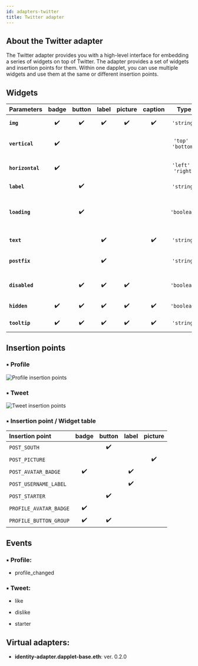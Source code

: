 ```yaml
---
id: adapters-twitter
title: Twitter adapter
---
```



## About the Twitter adapter

The Twitter adapter provides you with a high-level interface for embedding a series of widgets on top of Twitter. The adapter provides a set of widgets and insertion points for them. Within one dapplet, you can use multiple widgets and use them at the same or different insertion points.

## Widgets

| Parameters      | badge  | button | label  | picture | caption |       Type          | Description         |
|:--------------- |:------:|:------:|:------:|:-------:|:-------:|:-------------------:|:------------------- |
| **`img`**         |   ✔️   |   ✔️  |   ✔️   |   ✔️   |   ✔️    | `'string'`          | a path to the image |
| **`vertical`**    |   ✔️   |        |        |         |         | `'top' / 'bottom'` | sets a vertical position |
| **`horizontal`**  |   ✔️   |        |        |         |         | `'left' / 'right'` | sets a horizontal position |
| **`label`**       |        |   ✔️   |        |         |         | `'string'`          | sets a label |
| **`loading`**     |        |   ✔️   |        |         |         | `'boolean'`         | sets the loading icon instead of **img** |
| **`text`**        |        |        |   ✔️   |         |   ✔️   | `'string'`           | adds the text |
| **`postfix`**     |        |        |   ✔️   |         |         | `'string'`          | adds a postfix to **text** |
| **`disabled`**    |        |   ✔️   |   ✔️  |    ✔️   |         | `'boolean'`         | makes the widget disabled |
| **`hidden`**      |   ✔️   |   ✔️  |   ✔️   |   ✔️   |   ✔️    | `'boolean'`         | hides the widget |
| **`tooltip`**     |   ✔️   |   ✔️  |   ✔️   |   ✔️   |   ✔️    | `'string'`          | adds a tooltip |

## Insertion points

### ▪ Profile

![Profile insertion points](/img/a_twitter_10.png)

### ▪ Tweet

![Tweet insertion points](/img/a_twitter_11.png)

### ▪ Insertion point / Widget table

| Insertion point        | badge  | button | label  | picture |
|:---------------------- |:------:|:------:|:------:|:-------:|
| `POST_SOUTH`           |        |   ✔️   |        |         |
| `POST_PICTURE`         |        |        |        |   ✔️    |
| `POST_AVATAR_BADGE`    |   ✔️   |        |  ✔️   |         |
| `POST_USERNAME_LABEL`  |        |        |  ✔️    |         |
| `POST_STARTER`         |        |   ✔️   |        |         |
| `PROFILE_AVATAR_BADGE` |   ✔️   |        |        |         |
| `PROFILE_BUTTON_GROUP` |   ✔️   |   ✔️  |        |         |

## Events

### ▪ Profile:

  - profile_changed

### ▪ Tweet:

  - like

  - dislike

  - starter

## Virtual adapters:

- **identity-adapter.dapplet-base.eth**: ver. 0.2.0

